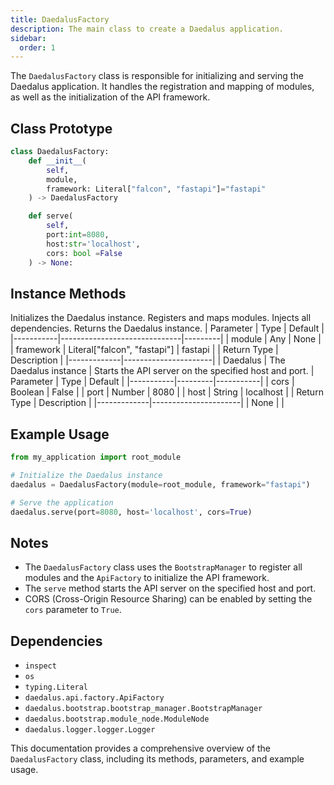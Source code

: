 ```yaml
---
title: DaedalusFactory
description: The main class to create a Daedalus application.
sidebar:
  order: 1
---
```


The `DaedalusFactory` class is responsible for initializing and serving the Daedalus application. It handles the registration and mapping of modules, as well as the initialization of the API framework.

## Class Prototype

```python
class DaedalusFactory:
    def __init__(
        self,
        module,
        framework: Literal["falcon", "fastapi"]="fastapi"
    ) -> DaedalusFactory

    def serve(
        self,
        port:int=8080,
        host:str='localhost',
        cors: bool =False
    ) -> None:

```

## Instance Methods

<Card title="__init__(module, framework)">
    <Tabs>
        <TabItem label={"Explanation"}>
            Initializes the Daedalus instance. Registers and maps modules. Injects all dependencies. Returns the Daedalus instance.
        </TabItem>
        <TabItem label={"Parameter"}>
            | Parameter | Type                         | Default |
            |-----------|------------------------------|---------|
            | module    | Any                          | None    |
            | framework | Literal["falcon", "fastapi"] | fastapi |
        </TabItem>
        <TabItem label={"Returns"}>
            | Return Type | Description          |
            |-------------|----------------------|
            | Daedalus    | The Daedalus instance |
        </TabItem>
    </Tabs>
</Card>

<Card title="serve(host, port, cors)">
    <Tabs>
        <TabItem label={"Explanation"}>
            Starts the API server on the specified host and port.
        </TabItem>
        <TabItem label={"Parameter"}>
            | Parameter | Type    | Default   |
            |-----------|---------|-----------|
            | cors      | Boolean | False     |
            | port      | Number  | 8080      |
            | host      | String  | localhost |
        </TabItem>
        <TabItem label={"Returns"}>
            | Return Type | Description          |
            |-------------|----------------------|
            | None        |                      |
        </TabItem>
    </Tabs>
</Card>

## Example Usage

```python
from my_application import root_module

# Initialize the Daedalus instance
daedalus = DaedalusFactory(module=root_module, framework="fastapi")

# Serve the application
daedalus.serve(port=8080, host='localhost', cors=True)
```

## Notes

- The `DaedalusFactory` class uses the `BootstrapManager` to register all modules and the `ApiFactory` to initialize the API framework.
- The `serve` method starts the API server on the specified host and port.
- CORS (Cross-Origin Resource Sharing) can be enabled by setting the `cors` parameter to `True`.

## Dependencies

- `inspect`
- `os`
- `typing.Literal`
- `daedalus.api.factory.ApiFactory`
- `daedalus.bootstrap.bootstrap_manager.BootstrapManager`
- `daedalus.bootstrap.module_node.ModuleNode`
- `daedalus.logger.logger.Logger`

This documentation provides a comprehensive overview of the `DaedalusFactory` class, including its methods, parameters, and example usage.
